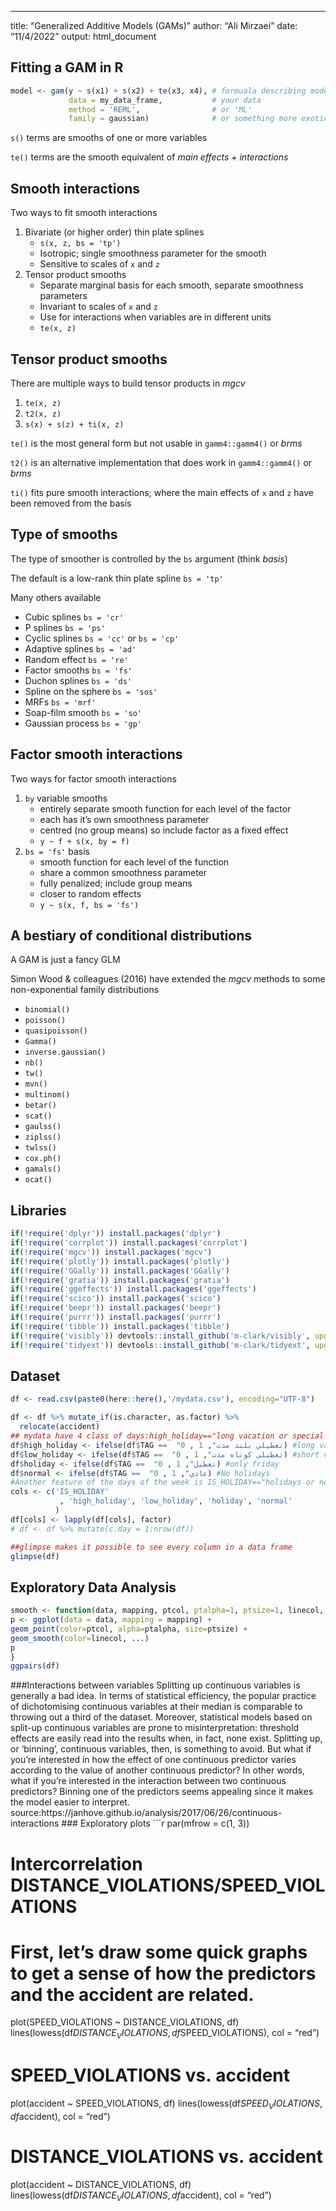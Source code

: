 ---
title: "Generalized Additive Models (GAMs)"
author: "Ali Mirzaei"
date: "11/4/2022"
output: html_document

## Fitting a GAM in R
```r
model <- gam(y ~ s(x1) + s(x2) + te(x3, x4), # formuala describing model
             data = my_data_frame,           # your data
             method = 'REML',                # or 'ML'
             family = gaussian)              # or something more exotic
```

`s()` terms are smooths of one or more variables

`te()` terms are the smooth equivalent of *main effects + interactions*

## Smooth interactions

Two ways to fit smooth interactions

1. Bivariate (or higher order) thin plate splines
    * `s(x, z, bs = 'tp')`
    * Isotropic; single smoothness parameter for the smooth
	* Sensitive to scales of `x` and `z`
2. Tensor product smooths
    * Separate marginal basis for each smooth, separate smoothness parameters
	* Invariant to scales of `x` and `z`
	* Use for interactions when variables are in different units
	* `te(x, z)`

## Tensor product smooths

There are multiple ways to build tensor products in *mgcv*

1. `te(x, z)`
2. `t2(x, z)`
3. `s(x) + s(z) + ti(x, z)`

`te()` is the most general form but not usable in `gamm4::gamm4()` or *brms*

`t2()` is an alternative implementation that does work in `gamm4::gamm4()` or *brms*

`ti()` fits pure smooth interactions; where the main effects of `x` and `z` have been removed from the basis

## Type of smooths

The type of smoother is controlled by the `bs` argument (think *basis*)

The default is a low-rank thin plate spline `bs = 'tp'`

Many others available



* Cubic splines `bs = 'cr'`
* P splines `bs = 'ps'`
* Cyclic splines `bs = 'cc'` or `bs = 'cp'`
* Adaptive splines `bs = 'ad'`
* Random effect `bs = 're'`
* Factor smooths `bs = 'fs'`
* Duchon splines `bs = 'ds'`
* Spline on the sphere `bs = 'sos'`
* MRFs `bs = 'mrf'`
* Soap-film smooth `bs = 'so'`
* Gaussian process `bs = 'gp'`

## Factor smooth interactions

Two ways for factor smooth interactions

1. `by` variable smooths
    * entirely separate smooth function for each level of the factor
	* each has it's own smoothness parameter
	* centred (no group means) so include factor as a fixed effect
	* `y ~ f + s(x, by = f)`
2. `bs = 'fs'` basis
    * smooth function for each level of the function
	* share a common smoothness parameter
	* fully penalized; include group means
	* closer to random effects
	* `y ~ s(x, f, bs = 'fs')`


## A bestiary of conditional distributions

A GAM is just a fancy GLM

Simon Wood & colleagues (2016) have extended the *mgcv* methods to some non-exponential family distributions


* `binomial()`
* `poisson()`
* `quasipoisson()`
* `Gamma()`
* `inverse.gaussian()`
* `nb()`
* `tw()`
* `mvn()`
* `multinom()`
* `betar()`
* `scat()`
* `gaulss()`
* `ziplss()`
* `twlss()`
* `cox.ph()`
* `gamals()`
* `ocat()`

## Libraries

```{r libraries, message=FALSE, warning=FALSE}
if(!require('dplyr')) install.packages('dplyr')
if(!require('corrplot')) install.packages('corrplot')
if(!require('mgcv')) install.packages('mgcv')
if(!require('plotly')) install.packages('plotly')
if(!require('GGally')) install.packages('GGally')
if(!require('gratia')) install.packages('gratia')
if(!require('ggeffects')) install.packages('ggeffects')
if(!require('scico')) install.packages('scico')
if(!require('beepr')) install.packages('beepr')
if(!require('purrr')) install.packages('purrr')
if(!require('tibble')) install.packages('tibble')
if(!require('visibly')) devtools::install_github('m-clark/visibly', upgrade = "never")
if(!require('tidyext')) devtools::install_github('m-clark/tidyext', upgrade = "never")
```
## Dataset


```{r dataset, echo=FALSE, warning=FALSE}
df <- read.csv(paste0(here::here(),'/mydata.csv'), encoding="UTF-8")

df <- df %>% mutate_if(is.character, as.factor) %>% 
  relocate(accident)
## mydata have 4 class of days:high_holiday=="long vacation or special dayes",low_holiday=="short vacation",holiday=="only friday",normal=="No holidays"
df$high_holiday <- ifelse(df$TAG ==  "تعطيلي بلند مدت", 1 , 0) #long vacation 
df$low_holiday <- ifelse(df$TAG ==  "تعطيلي کوتاه مدت", 1 , 0) #short vacation
df$holiday <- ifelse(df$TAG ==  "تعطيل", 1 , 0) #only friday
df$normal <- ifelse(df$TAG ==  "عادي", 1 , 0) #No holidays 
#Another feature of the days of the week is IS_HOLIDAY=="holidays or no holidays"
cols <- c('IS_HOLIDAY'
           , 'high_holiday', 'low_holiday', 'holiday', 'normal'
          )
df[cols] <- lapply(df[cols], factor)
# df <- df %>% mutate(c.day = 1:nrow(df))
```
```{r data}
##glimpse makes it possible to see every column in a data frame
glimpse(df)
```
## Exploratory Data Analysis
```{r pairs_plot}
smooth <- function(data, mapping, ptcol, ptalpha=1, ptsize=1, linecol, ...) {
p <- ggplot(data = data, mapping = mapping) +
geom_point(color=ptcol, alpha=ptalpha, size=ptsize) +
geom_smooth(color=linecol, ...)
p
}
ggpairs(df)
```
###Interactions between  variables
Splitting up continuous variables is generally a bad idea. In terms of statistical efficiency, the popular practice of dichotomising continuous variables at their median is comparable to throwing out a third of the dataset. Moreover, statistical models based on split-up continuous variables are prone to misinterpretation: threshold effects are easily read into the results when, in fact, none exist. Splitting up, or ‘binning’, continuous variables, then, is something to avoid. But what if you’re interested in how the effect of one continuous predictor varies according to the value of another continuous predictor? In other words, what if you’re interested in the interaction between two continuous predictors? Binning one of the predictors seems appealing since it makes the model easier to interpret.
source:https://janhove.github.io/analysis/2017/06/26/continuous-interactions
### Exploratory plots
```{r IExploratory plots}
par(mfrow = c(1, 3))

# Intercorrelation DISTANCE_VIOLATIONS/SPEED_VIOLATIONS
# First, let’s draw some quick graphs to get a sense of how the predictors and the accident are related.
plot(SPEED_VIOLATIONS ~ DISTANCE_VIOLATIONS, df)
lines(lowess(df$DISTANCE_VIOLATIONS, df$SPEED_VIOLATIONS), col = "red")

# SPEED_VIOLATIONS vs. accident
plot(accident ~ SPEED_VIOLATIONS, df)
lines(lowess(df$SPEED_VIOLATIONS, df$accident), col = "red")

# DISTANCE_VIOLATIONS vs. accident
plot(accident ~ DISTANCE_VIOLATIONS, df)
lines(lowess(df$DISTANCE_VIOLATIONS, df$accident), col = "red")




